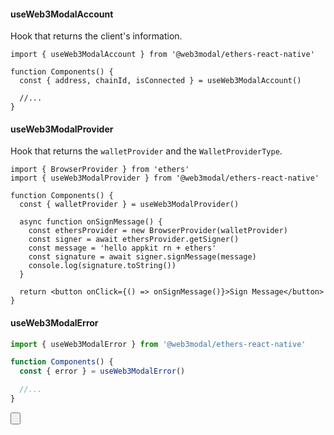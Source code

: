 
#### useWeb3ModalAccount

Hook that returns the client's information.

```tsx
import { useWeb3ModalAccount } from '@web3modal/ethers-react-native'

function Components() {
  const { address, chainId, isConnected } = useWeb3ModalAccount()

  //...
}
```

#### useWeb3ModalProvider

Hook that returns the `walletProvider` and the `WalletProviderType`.

```tsx
import { BrowserProvider } from 'ethers'
import { useWeb3ModalProvider } from '@web3modal/ethers-react-native'

function Components() {
  const { walletProvider } = useWeb3ModalProvider()

  async function onSignMessage() {
    const ethersProvider = new BrowserProvider(walletProvider)
    const signer = await ethersProvider.getSigner()
    const message = 'hello appkit rn + ethers'
    const signature = await signer.signMessage(message)
    console.log(signature.toString())
  }

  return <button onClick={() => onSignMessage()}>Sign Message</button>
}
```

#### useWeb3ModalError

```ts
import { useWeb3ModalError } from '@web3modal/ethers-react-native'

function Components() {
  const { error } = useWeb3ModalError()

  //...
}
```

<Button
  name="Learn More About Ethers"
  url="https://docs.ethers.org/v6/getting-started/#getting-started--contracts"
/>
